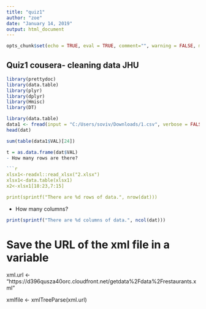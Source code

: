 ---
title: "quiz1"
author: "zoe"
date: "January 14, 2019"
output: html_document
---
```{r setup, include=FALSE}
opts_chunk$set(echo = TRUE, eval = TRUE, comment="", warning = FALSE, message = FALSE, tidy.opts=list(width.cutoff=55), tidy = TRUE)
```
## Quiz1 cousera- cleaning data JHU
```{r libraries}
library(prettydoc)
library(data.table)
library(plyr)
library(dplyr)
library(Hmisc)
library(DT)
```

```{r read_data_intro, echo=FALSE, eval=TRUE}
library(data.table)
data1 <- fread(input = "C:/Users/soviv/Downloads/1.csv", verbose = FALSE)
head(dat)

sum(table(data1$VAL)[24])
```
```{r question1}

t = as.data.frame(dat$VAL)
- How many rows are there?

```{r question2}
xlsx1<-readxl::read_xlsx("2.xlsx")
xlsx1<-data.table(xlsx1)
x2<-xlsx1[18:23,7:15]

print(sprintf("There are %d rows of data.", nrow(dat)))
```

- How many columns?

```{r num_cols}
print(sprintf("There are %d columns of data.", ncol(dat)))
```



# Save the URL of the xml file in a variable

xml.url <- "https://d396qusza40orc.cloudfront.net/getdata%2Fdata%2Frestaurants.xml"
 
xmlfile <- xmlTreeParse(xml.url)
